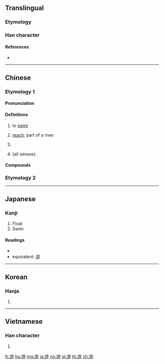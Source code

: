 {{also|遊|逰}}
==Translingual==
{{stroke order|strokes=12}}

===Etymology===
{{Han compound|㫃|汓|c1=s|c2=p|ls=psc}}

===Han character===
{{Han char|rn=85|rad=水|as=09|sn=12|four=38147|canj=EYSD}}

====References====
* {{Han ref|kx=0635.140|dkj=17792|dj=1042.100|hdz=31684.080|uh=6E38|ud=28216|bh=B4E5|bd=46309}}

----

==Chinese==
===Etymology 1===
{{zh-forms}}

====Pronunciation====
{{zh-pron
|m=yóu
|c=jau4
|cat=v,n,pn
}}

====Definitions====
{{zh-hanzi}}

# to [[swim]]
#: {{zh-x|他 游 得 最 遠。|He '''swam''' the furthest.}}
#: {{zh-x|他們 一起 游 向 那 艘 船。|Together they '''swam''' to the ship.}}
# [[reach]]; part of a river
#: {{zh-x|上游|upper reach, upstream}}
#: {{zh-x|下游|lower reach, downstream}}
# {{surname|lang=zh}}
# {{alternative form of|遊|lang=zh}} (all senses).

====Compounds====
{{der3
|{{zh-l|游伴}}
|{{zh-l|游標}}
|{{zh-l|游標卡尺}}
|{{zh-l|游水}}
|{{zh-l|游泳}}
|{{zh-l|游泳帽}}
|{{zh-l|游泳池}}
|{{zh-l|游泳衣}}
|{{zh-l|游泳褲}}
|{{zh-l|游程}}
|{{zh-l|游舫}}
|{{zh-l|游船}}
|{{zh-l|游艇}}
}}

===Etymology 2===
{{zh-see|遊}}

----

==Japanese==

===Kanji===
{{ja-kanji|grade=|rs=水09}}

# Float
# Swim

====Readings====
* {{ja-readings|on=[[ゆう]] (yū), [[りゅう]] (ryū)|kun=[[およぐ]] (oyogu), [[あそぶ]] (asobu), [[あそび]] (asobi)}}
* equivalent: [[遊]]

----

==Korean==

===Hanja===
{{ko-hanja|hangeul=유|eumhun=|rv=yu|mr=yu|y=yu}}

# {{defn|lang=ko|sort=水09}}

----

==Vietnamese==

===Han character===
{{vi-hantu|[[du]]|rs=水09}}

# {{defn|lang=vi|sort=水09}}

[[fr:游]]
[[hu:游]]
[[mg:游]]
[[ja:游]]
[[no:游]]
[[pl:游]]
[[th:游]]
[[zh:游]]